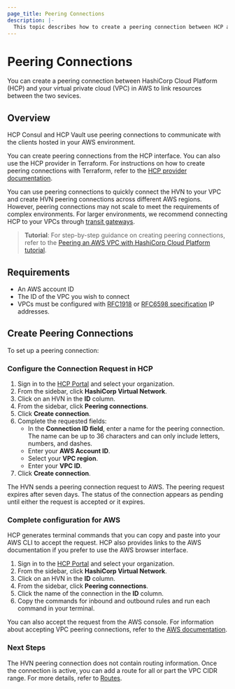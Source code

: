 ```yaml
---
page_title: Peering Connections
description: |-
  This topic describes how to create a peering connection between HCP and your virtual private cloud (VPC) in AWS.
---
```


# Peering Connections

You can create a peering connection between HashiCorp Cloud Platform (HCP) and your virtual private cloud (VPC) in AWS to link resources between the two sevices.

## Overview

HCP Consul and HCP Vault use peering connections to communicate with the clients hosted in your AWS environment.

You can create peering connections from the HCP interface. You can also use the HCP provider in Terraform. For instructions on how to create peering connections with Terraform, refer to the [HCP provider documentation](https://registry.terraform.io/providers/hashicorp/hcp/latest/docs/resources/aws_network_peering).

You can use peering connections to quickly connect the HVN to your VPC and create HVN peering connections across different AWS regions. However, peering connections may not scale to meet the requirements of complex environments. For larger environments, we recommend connecting HCP to your VPCs through [transit gateways](/hcp/docs/hcp/network/hvn-aws/tgw-attach).

> **Tutorial**: For step-by-step guidance on creating peering connections, refer to the [Peering an AWS VPC with HashiCorp Cloud Platform tutorial](/hcp/tutorials/networking/amazon-peering-hcp).

## Requirements

* An AWS account ID
* The ID of the VPC you wish to connect
* VPCs must be configured with [RFC1918](https://datatracker.ietf.org/doc/html/rfc1918) or [RFC6598 specification](https://datatracker.ietf.org/doc/html/rfc6598) IP addresses.

## Create Peering Connections

To set up a peering connection:

### Configure the Connection Request in HCP

1. Sign in to the [HCP Portal](/hcp) and select your organization.
1. From the sidebar, click **HashiCorp Virtual Network**.
1. Click on an HVN in the **ID** column.
1. From the sidebar, click **Peering connections**.
1. Click **Create connection**.
1. Complete the requested fields:
    - In the **Connection ID field**, enter a name for the peering connection. The name can be up to 36 characters and can only include letters, numbers, and dashes.
    - Enter your **AWS Account ID**.
    - Select your **VPC region**.
    - Enter your **VPC ID**.
1. Click **Create connection**.

The HVN sends a peering connection request to AWS. The peering request expires after seven days. The status of the connection appears as pending until either the request is accepted or it expires.

### Complete configuration for AWS

HCP generates terminal commands that you can copy and paste into your AWS CLI to accept the request. HCP also provides links to the AWS documentation if you prefer to use the AWS browser interface.

1. Sign in to the [HCP Portal](/hcp) and select your organization.
1. From the sidebar, click **HashiCorp Virtual Network**.
1. Click on an HVN in the **ID** column.
1. From the sidebar, click **Peering connections**.
1. Click the name of the connection in the **ID** column.
1. Copy the commands for inbound and outbound rules and run each command in your terminal.

You can also accept the request from the AWS console. For information about accepting VPC peering connections, refer to the [AWS documentation](https://docs.aws.amazon.com/vpc/latest/peering/create-vpc-peering-connection.html#accept-vpc-peering-connection).

### Next Steps

The HVN peering connection does not contain routing information. Once the connection is active, you can add a route for all or part the VPC CIDR range. For more details, refer to [Routes](/hcp/docs/hcp/network/hvn-aws/routes).

